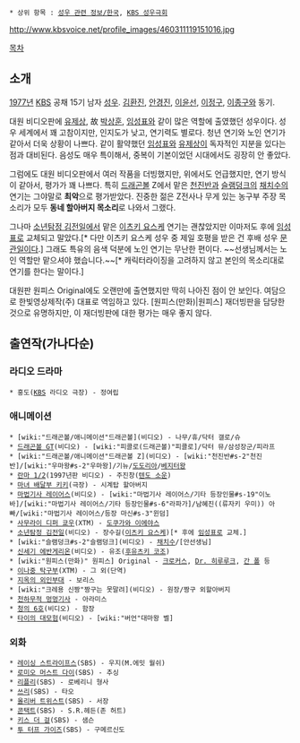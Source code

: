  * 상위 항목 : [[성우 관련 정보/한국]], [[KBS 성우극회]]

http://www.kbsvoice.net/profile_images/460311119151016.jpg

[[목차]]

== 소개 ==
[[1977년]] [[한국방송공사|KBS]] 공채 15기 남자 [[성우]]. [[김환진]], [[안경진]], [[이윤선]], [[이정구]], [[이종구]]와 동기.

대원 비디오판에 [[유제상]], 故 [[박상훈]], [[임성표]]와 같이 많은 역할에 출였했던 성우이다. 성우 세계에서 꽤 고참이지만, 인지도가 낮고, 연기력도 별로다. 청년 연기와 노인 연기가 같아서 더욱 상황이 나쁘다. 같이 활약했던 [[임성표]]와 [[유제상]]이 독자적인 지분을 있다는 점과 대비된다. 음성도 매우 특이해서, 중복이 기본이었던 시대에서도 굉장히 안 좋았다.

그럼에도 대원 비디오판에서 여러 작품을 더빙했지만, 위에서도 언급했지만, 연기 방식이 같아서, 평가가 꽤 나쁘다.  특히 [[드래곤볼]] Z에서 맡은 [[천진반]]과 [[슬램덩크]]의 [[채치수]]의 연기는 그야말로 '''최악'''으로 평가받았다. 진중한 젊은 Z전사나 무게 있는 농구부 주장 목소리가 모두 '''동네 할아버지 목소리'''로 나와서 그랬다. 

그나마 [[소년탐정 김전일]]에서 맡은 [[이츠키 요스케]] 연기는 괜찮았지만 이마저도 후에 [[임성표]]로 교체되고 말았다.[* 다만 이츠키 요스케 성우 중 제일 호평을 받은 건 후배 성우 [[문관일]]이다.] 그래도 특유의 음색 덕분에 노인 연기는 무난한 편이다. ~~선생님께서는 노인 역할만 맡으셔야 했습니다.~~[* 캐릭터라이징을 고려하지 않고 본인의 목소리대로 연기를 한다는 말이다.] 

대원판 원피스 Original에도 오랜만에 출연했지만 딱히 나아진 점이 안 보인다. 여담으로 한빛영상제작(주) 대표로 역임하고 있다. [원피스(만화)|원피스] 재더빙판을 담당한 것으로 유명하지만, 이 재더빙판에 대한 평가는 매우 좋지 않다.

== 출연작(가나다순) ==
=== 라디오 드라마 ===
 * 홍도([[KBS]] 라디오 극장) - 정여립

=== 애니메이션 ===
 * [wiki:"드래곤볼/애니메이션"드래곤볼](비디오) - 나무/휴/닥터 갤로/슈
 * [[드래곤볼 GT]](비디오) - [wiki:"피콜로(드래곤볼)"피콜로]/닥터 뮤/삼성장군/피라프
 * [wiki:"드래곤볼/애니메이션"드래곤볼 Z](비디오) - [wiki:"천진반#s-2"천진반]/[wiki:"우마왕#s-2"우마왕]/기뉴/[[도도리아]]/[[베지터왕]]
 * [[란마 1/2]](1997년판 비디오) - 주진창([[텐도 소운]])
 * [[마녀 배달부 키키]](극장) - 시계탑 할아버지
 * [[마법기사 레이어스]](비디오) - [wiki:"마법기사 레이어스/기타 등장인물#s-19"이노바]/[wiki:"마법기사 레이어스/기타 등장인물#s-6"라파가]/남혜진((류자키 우미)) 아빠/[wiki:"마법기사 레이어스/등장 마신#s-3"윈덤]
 * [[사무라이 디퍼 쿄우]](XTM) - [[도쿠가와 이에야스/기타 창작물|도쿠가와 이에야스]]
 * [[소년탐정 김전일]](비디오) - 장수길([[이츠키 요스케]])[* 후에 [[임성표]]로 교체.]
 * [wiki:"슬램덩크#s-2"슬램덩크](비디오) - [[채치수]]/[안선생님]
 * [[신세기 에반게리온]](비디오) - 유조([[후유츠키 코조]])
 * [wiki:"원피스(만화)" 원피스] Original - [[크로커스]], [[Dr. 히루루크]], [[간 폴]] 등
 * [[이나중 탁구부]](XTM) - 그 외(단역)
 * [[지옥의 외인부대]] - 보리스
 * [wiki:"크레용 신짱"짱구는 못말려](비디오) - 원장/짱구 외할아버지
 * [[천하무적 멍멍기사]] - 아라미스
 * [[청의 6호]](비디오) - 함장
 * [[타이의 대모험]](비디오) - [wiki:"버언"대마왕 벨]

=== 외화 ===
 * [[레이싱 스트라이프스]](SBS) - 우지(M.에밋 월쉬)
 * [[로미오 머스트 다이]](SBS) - 추싱
 * [[리플리]](SBS) - 로베리니 형사
 * [[쓰리]](SBS) - 타오
 * [[올리버 트위스트]](SBS) - 서장
 * [[콘택트]](SBS) - S.R.헤든(존 허트)
 * [[키스 더 걸]](SBS) - 샘슨
 * [[투 터프 가이즈]](SBS) - 구메르신도
